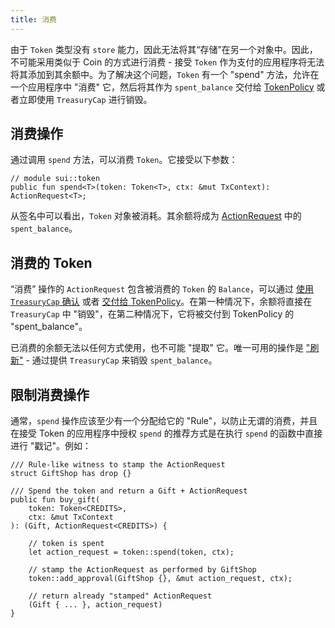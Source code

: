 ```yaml
---
title: 消费
---
```


由于 `Token` 类型没有 `store` 能力，因此无法将其“存储”在另一个对象中。因此，不可能采用类似于 Coin 的方式进行消费 - 接受 `Token` 作为支付的应用程序将无法将其添加到其余额中。为了解决这个问题，`Token` 有一个 "spend" 方法，允许在一个应用程序中 "消费" 它，然后将其作为 `spent_balance` 交付给 [TokenPolicy](./token-policy.mdx) 或者立即使用 `TreasuryCap` 进行销毁。

## 消费操作

通过调用 `spend` 方法，可以消费 `Token`。它接受以下参数：

```move
// module sui::token
public fun spend<T>(token: Token<T>, ctx: &mut TxContext): ActionRequest<T>;
```

从签名中可以看出，`Token` 对象被消耗。其余额将成为 [ActionRequest](./action-request.mdx#actionrequest-structure) 中的 `spent_balance`。

## 消费的 Token

“消费” 操作的 `ActionRequest` 包含被消费的 `Token` 的 `Balance`，可以通过 [使用 `TreasuryCap` 确认](./action-request#confirming-with-treasurycap) 或者 [交付给 TokenPolicy](./action-request#confirming-with-tokenpolicy)。在第一种情况下，余额将直接在 `TreasuryCap` 中 "销毁"，在第二种情况下，它将被交付到 TokenPolicy 的 "spent_balance"。

已消费的余额无法以任何方式使用，也不可能 "提取" 它。唯一可用的操作是 ["刷新"](./token-policy#consume-spent-balance) - 通过提供 `TreasuryCap` 来销毁 `spent_balance`。


## 限制消费操作

通常，`spend` 操作应该至少有一个分配给它的 "Rule"，以防止无谓的消费，并且在接受 Token 的应用程序中授权 `spend` 的推荐方式是在执行 `spend` 的函数中直接进行 "戳记"。例如：

```move
/// Rule-like witness to stamp the ActionRequest
struct GiftShop has drop {}

/// Spend the token and return a Gift + ActionRequest
public fun buy_gift(
    token: Token<CREDITS>,
    ctx: &mut TxContext
): (Gift, ActionRequest<CREDITS>) {

    // token is spent
    let action_request = token::spend(token, ctx);

    // stamp the ActionRequest as performed by GiftShop
    token::add_approval(GiftShop {}, &mut action_request, ctx);

    // return already "stamped" ActionRequest
    (Gift { ... }, action_request)
}
```
